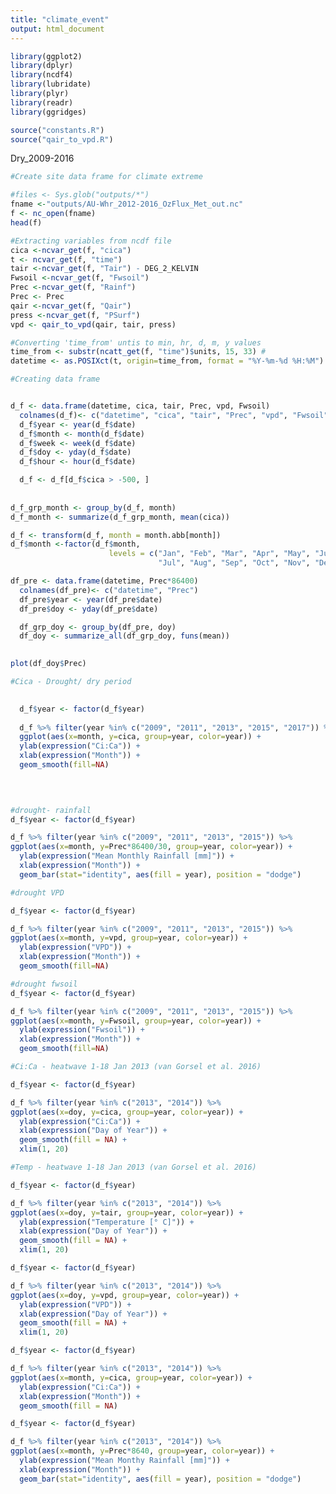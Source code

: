 ```yaml
---
title: "climate_event"
output: html_document
---
```


```r
library(ggplot2)
library(dplyr)
library(ncdf4)
library(lubridate)
library(plyr)
library(readr)
library(ggridges)

source("constants.R")
source("qair_to_vpd.R")
```

Dry_2009-2016


```r

#Create site data frame for climate extreme

#files <- Sys.glob("outputs/*")
fname <-"outputs/AU-Whr_2012-2016_OzFlux_Met_out.nc"
f <- nc_open(fname)
head(f)

#Extracting variables from ncdf file
cica <-ncvar_get(f, "cica")
t <- ncvar_get(f, "time")
tair <-ncvar_get(f, "Tair") - DEG_2_KELVIN
Fwsoil <-ncvar_get(f, "Fwsoil")
Prec <-ncvar_get(f, "Rainf") 
Prec <- Prec
qair <-ncvar_get(f, "Qair")
press <-ncvar_get(f, "PSurf")
vpd <- qair_to_vpd(qair, tair, press)

#Converting 'time_from' untis to min, hr, d, m, y values
time_from <- substr(ncatt_get(f, "time")$units, 15, 33) #
datetime <- as.POSIXct(t, origin=time_from, format = "%Y-%m-%d %H:%M")

#Creating data frame 


d_f <- data.frame(datetime, cica, tair, Prec, vpd, Fwsoil)
  colnames(d_f)<- c("datetime", "cica", "tair", "Prec", "vpd", "Fwsoil")
  d_f$year <- year(d_f$date)
  d_f$month <- month(d_f$date)
  d_f$week <- week(d_f$date)
  d_f$doy <- yday(d_f$date)
  d_f$hour <- hour(d_f$date)

  d_f <- d_f[d_f$cica > -500, ]
 
  
d_f_grp_month <- group_by(d_f, month) 
d_f_month <- summarize(d_f_grp_month, mean(cica))

d_f <- transform(d_f, month = month.abb[month])
d_f$month <-factor(d_f$month, 
                      levels = c("Jan", "Feb", "Mar", "Apr", "May", "Jun",
                                 "Jul", "Aug", "Sep", "Oct", "Nov", "Dec"))


```
```r
df_pre <- data.frame(datetime, Prec*86400)
  colnames(df_pre)<- c("datetime", "Prec")
  df_pre$year <- year(df_pre$date)
  df_pre$doy <- yday(df_pre$date)

  df_grp_doy <- group_by(df_pre, doy)
  df_doy <- summarize_all(df_grp_doy, funs(mean))
  

plot(df_doy$Prec)
```



```r


#Cica - Drought/ dry period 

 
  d_f$year <- factor(d_f$year)
   
  d_f %>% filter(year %in% c("2009", "2011", "2013", "2015", "2017")) %>%
  ggplot(aes(x=month, y=cica, group=year, color=year)) + 
  ylab(expression("Ci:Ca")) +
  xlab(expression("Month")) +
  geom_smooth(fill=NA)
 

  


```


```r
#drought- rainfall
d_f$year <- factor(d_f$year)

d_f %>% filter(year %in% c("2009", "2011", "2013", "2015")) %>%
ggplot(aes(x=month, y=Prec*86400/30, group=year, color=year)) + 
  ylab(expression("Mean Monthly Rainfall [mm]")) +
  xlab(expression("Month")) +
  geom_bar(stat="identity", aes(fill = year), position = "dodge")
```


```r
#drought VPD

d_f$year <- factor(d_f$year)

d_f %>% filter(year %in% c("2009", "2011", "2013", "2015")) %>%
ggplot(aes(x=month, y=vpd, group=year, color=year)) + 
  ylab(expression("VPD")) +
  xlab(expression("Month")) +
  geom_smooth(fill=NA)
```

```r
#drought fwsoil
d_f$year <- factor(d_f$year)

d_f %>% filter(year %in% c("2009", "2011", "2013", "2015")) %>%
ggplot(aes(x=month, y=Fwsoil, group=year, color=year)) + 
  ylab(expression("Fwsoil")) +
  xlab(expression("Month")) +
  geom_smooth(fill=NA)
```



```r
#Ci:Ca - heatwave 1-18 Jan 2013 (van Gorsel et al. 2016)

d_f$year <- factor(d_f$year)

d_f %>% filter(year %in% c("2013", "2014")) %>%
ggplot(aes(x=doy, y=cica, group=year, color=year)) + 
  ylab(expression("Ci:Ca")) +
  xlab(expression("Day of Year")) +
  geom_smooth(fill = NA) +
  xlim(1, 20)
```

```r
#Temp - heatwave 1-18 Jan 2013 (van Gorsel et al. 2016)

d_f$year <- factor(d_f$year)

d_f %>% filter(year %in% c("2013", "2014")) %>%
ggplot(aes(x=doy, y=tair, group=year, color=year)) + 
  ylab(expression("Temperature [° C]")) +
  xlab(expression("Day of Year")) +
  geom_smooth(fill = NA) +
  xlim(1, 20)
```

```r
d_f$year <- factor(d_f$year)

d_f %>% filter(year %in% c("2013", "2014")) %>%
ggplot(aes(x=doy, y=vpd, group=year, color=year)) + 
  ylab(expression("VPD")) +
  xlab(expression("Day of Year")) +
  geom_smooth(fill = NA) +
  xlim(1, 20)
```

```r
d_f$year <- factor(d_f$year)

d_f %>% filter(year %in% c("2013", "2014")) %>%
ggplot(aes(x=month, y=cica, group=year, color=year)) + 
  ylab(expression("Ci:Ca")) +
  xlab(expression("Month")) +
  geom_smooth(fill = NA)
```

```r
d_f$year <- factor(d_f$year)

d_f %>% filter(year %in% c("2013", "2014")) %>%
ggplot(aes(x=month, y=Prec*8640, group=year, color=year)) + 
  ylab(expression("Mean Monthy Rainfall [mm]")) +
  xlab(expression("Month")) +
  geom_bar(stat="identity", aes(fill = year), position = "dodge")
```

